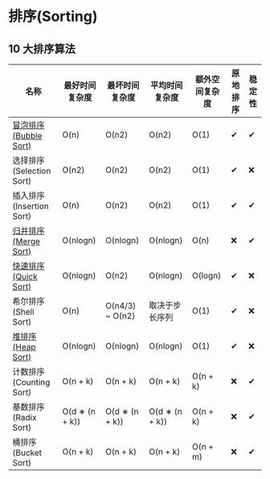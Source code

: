 # 排序(Sorting)

## 10 大排序算法

| 名称                              | 最好时间复杂度 | 最坏时间复杂度  | 平均时间复杂度 | 额外空间复杂度 | 原地排序 | 稳定性 |
| --------------------------------- | -------------- | --------------- | -------------- | -------------- | -------- | ------ |
| [冒泡排序(Bubble Sort)](冒泡排序) | O(n)           | O(n2)           | O(n2)          | O(1)           | ✔        | ✔      |
| 选择排序(Selection Sort)          | O(n2)          | O(n2)           | O(n2)          | O(1)           | ✔        | ❌     |
| 插入排序(Insertion Sort)          | O(n)           | O(n2)           | O(n2)          | O(1)           | ✔        | ✔      |
| [归并排序(Merge Sort)](归并排序)  | O(nlogn)       | O(nlogn)        | O(nlogn)       | O(n)           | ❌       | ✔      |
| [快速排序(Quick Sort)](快速排序)  | O(nlogn)       | O(n2)           | O(nlogn)       | O(logn)        | ✔        | ❌     |
| 希尔排序(Shell Sort)              | O(n)           | O(n4/3) ~ O(n2) | 取决于步长序列 | O(1)           | ✔        | ❌     |
| [堆排序(Heap Sort)](堆排序)       | O(nlogn)       | O(nlogn)        | O(nlogn)       | O(1)           | ✔        | ❌     |
| 计数排序(Counting Sort)           | O(n + k)       | O(n + k)        | O(n + k)       | O(n + k)       | ❌       | ✔      |
| 基数排序(Radix Sort)              | O(d ∗ (n + k)) | O(d ∗ (n + k))  | O(d ∗ (n + k)) | O(n + k)       | ❌       | ✔      |
| 桶排序(Bucket Sort)               | O(n + k)       | O(n + k)        | O(n + k)       | O(n + m)       | ❌       | ✔      |
